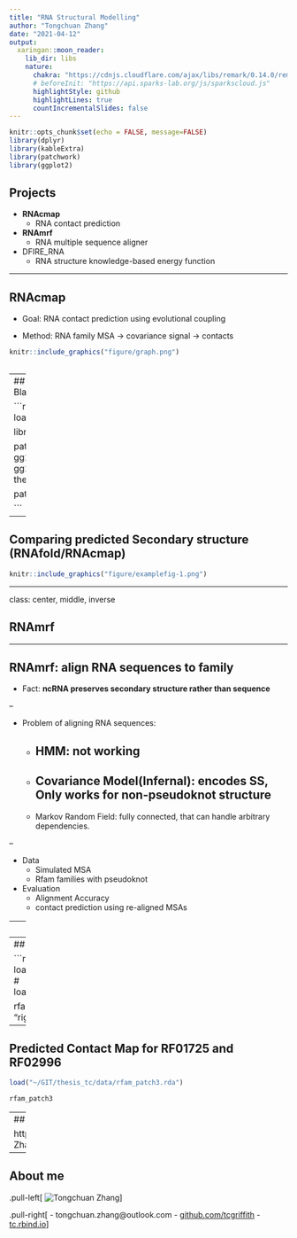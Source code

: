 ```yaml
---
title: "RNA Structural Modelling"
author: "Tongchuan Zhang"
date: "2021-04-12"
output:
  xaringan::moon_reader:
    lib_dir: libs
    nature:
      chakra: "https://cdnjs.cloudflare.com/ajax/libs/remark/0.14.0/remark.min.js"
      # beforeInit: "https://api.sparks-lab.org/js/sparkscloud.js"
      highlightStyle: github
      highlightLines: true
      countIncrementalSlides: false
---
```



```r
knitr::opts_chunk$set(echo = FALSE, message=FALSE)
library(dplyr)
library(kableExtra)
library(patchwork)
library(ggplot2)
```




## Projects

- **RNAcmap**
    - RNA contact prediction 

- **RNAmrf**
    - RNA multiple sequence aligner

- DFIRE_RNA
    - RNA structure knowledge-based energy function
    
---

## RNAcmap

- Goal: RNA contact prediction using evolutional coupling

- Method: RNA family MSA -> covariance signal -> contacts

```r
 
knitr::include_graphics("figure/graph.png")
 
```


---
## Comparing RNAcmap MSA with RFAM and Blast-N

```r

load("~/GIT/rna_coup_paper/ver3/rdata/gg2.rda")

library(patchwork)

patch=
  gg2$f1+ labs(title="A",y="MCC")+
  gg2$prec+labs(title="B",y="Precision")+
  gg2$sens+labs(title="C",y="Sensitivity") & theme(legend.position="bottom")& ylim(0,1)

patch + plot_layout(guides="collect")


```

---

## Comparing predicted Secondary structure (RNAfold/RNAcmap)
```r


knitr::include_graphics("figure/examplefig-1.png")
```

---

class: center, middle, inverse

## RNAmrf

---

## RNAmrf: align RNA sequences to family

- Fact: **ncRNA preserves secondary structure rather than sequence**

--

- Problem of aligning RNA sequences: 
    - HMM:  **not working**
--
    - Covariance Model(Infernal): encodes SS, **Only works for non-pseudoknot structure**
--
    - Markov Random Field: fully connected, that can handle arbitrary dependencies.

--

- Data
    - Simulated MSA
    - Rfam families with pseudoknot
    
- Evaluation
    - Alignment Accuracy
    - contact prediction using re-aligned MSAs

---
## Flowchart of RNAmrf

```r
 
knitr::include_graphics("figure/figure_rnamrf_flowchart.png")
 
```



---
## Alignment accuracy & contact prediction

```r
load("~/GIT/thesis_tc/data/rfam_patch2.rda")
# load("~/GIT/thesis_tc/data/rfam_patch4.rda")


  rfam_patch2&theme(legend.position = "right")
```

---
## Predicted Contact Map for RF01725 and RF02996

```r
load("~/GIT/thesis_tc/data/rfam_patch3.rda")

rfam_patch3
```

---
## Publications

https://www.researchgate.net/profile/Tongchuan-Zhang/research

---
## About me

.pull-left[
![Tongchuan Zhang](https://avatars.githubusercontent.com/u/19829201?s=400&v=4)
]

.pull-right[
- <i class="fa fa-envelope"></i> tongchuan.zhang@outlook.com
- <i class="fa fa-github"></i> [github.com/tcgriffith](https://github.com/tcgriffith)
- <i class="fa fa-home"></i> [tc.rbind.io](https://tc.rbind.io)
]



